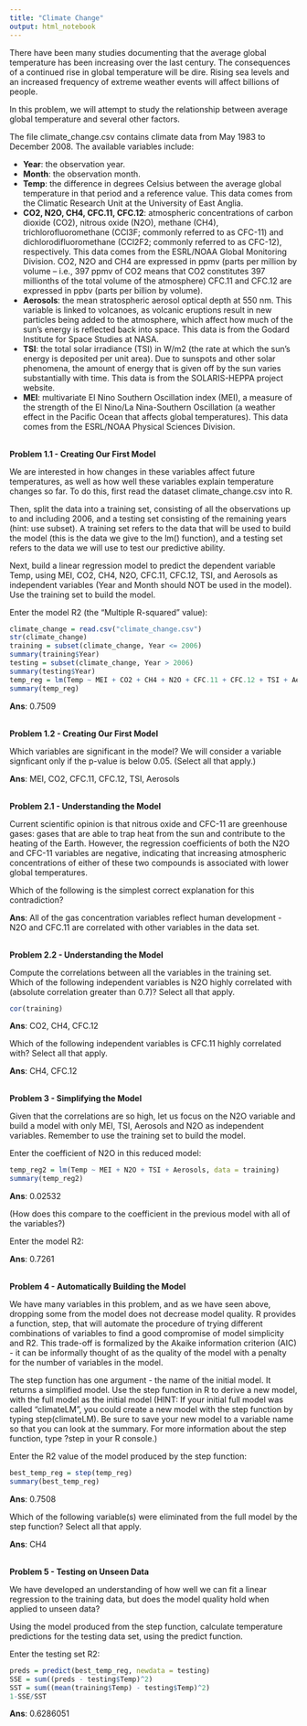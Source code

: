 ---
title: "Climate Change"
output: html_notebook
---
There have been many studies documenting that the average global temperature has been increasing over the last century. The consequences of a continued rise in global temperature will be dire. Rising sea levels and an increased frequency of extreme weather events will affect billions of people.

In this problem, we will attempt to study the relationship between average global temperature and several other factors.

The file climate_change.csv contains climate data from May 1983 to December 2008. The available variables include:

- **Year**: the observation year.
- **Month**: the observation month.
- **Temp**: the difference in degrees Celsius between the average global temperature in that period and a reference value. This data comes from the Climatic Research Unit at the University of East Anglia.
- **CO2, N2O, CH4, CFC.11, CFC.12**: atmospheric concentrations of carbon dioxide (CO2), nitrous oxide (N2O), methane  (CH4), trichlorofluoromethane (CCl3F; commonly referred to as CFC-11) and dichlorodifluoromethane (CCl2F2; commonly referred to as CFC-12), respectively. This data comes from the ESRL/NOAA Global Monitoring Division.
CO2, N2O and CH4 are expressed in ppmv (parts per million by volume  -- i.e., 397 ppmv of CO2 means that CO2 constitutes 397 millionths of the total volume of the atmosphere)
CFC.11 and CFC.12 are expressed in ppbv (parts per billion by volume). 
- **Aerosols**: the mean stratospheric aerosol optical depth at 550 nm. This variable is linked to volcanoes, as volcanic eruptions result in new particles being added to the atmosphere, which affect how much of the sun's energy is reflected back into space. This data is from the Godard Institute for Space Studies at NASA.
- **TSI**: the total solar irradiance (TSI) in W/m2 (the rate at which the sun's energy is deposited per unit area). Due to sunspots and other solar phenomena, the amount of energy that is given off by the sun varies substantially with time. This data is from the SOLARIS-HEPPA project website.
- **MEI**: multivariate El Nino Southern Oscillation index (MEI), a measure of the strength of the El Nino/La Nina-Southern Oscillation (a weather effect in the Pacific Ocean that affects global temperatures). This data comes from the ESRL/NOAA Physical Sciences Division.

\
**Problem 1.1 - Creating Our First Model**

We are interested in how changes in these variables affect future temperatures, as well as how well these variables explain temperature changes so far. To do this, first read the dataset climate_change.csv into R.

Then, split the data into a training set, consisting of all the observations up to and including 2006, and a testing set consisting of the remaining years (hint: use subset). A training set refers to the data that will be used to build the model (this is the data we give to the lm() function), and a testing set refers to the data we will use to test our predictive ability.

Next, build a linear regression model to predict the dependent variable Temp, using MEI, CO2, CH4, N2O, CFC.11, CFC.12, TSI, and Aerosols as independent variables (Year and Month should NOT be used in the model). Use the training set to build the model.

Enter the model R2 (the "Multiple R-squared" value):
```{r}
climate_change = read.csv("climate_change.csv")
str(climate_change)
training = subset(climate_change, Year <= 2006)
summary(training$Year)
testing = subset(climate_change, Year > 2006)
summary(testing$Year)
temp_reg = lm(Temp ~ MEI + CO2 + CH4 + N2O + CFC.11 + CFC.12 + TSI + Aerosols, data = training)
summary(temp_reg)
```
**Ans**: 0.7509

\
**Problem 1.2 - Creating Our First Model**

Which variables are significant in the model? We will consider a variable signficant only if the p-value is below 0.05. (Select all that apply.)

**Ans**: MEI, CO2, CFC.11, CFC.12, TSI, Aerosols

\
**Problem 2.1 - Understanding the Model**

Current scientific opinion is that nitrous oxide and CFC-11 are greenhouse gases: gases that are able to trap heat from the sun and contribute to the heating of the Earth. However, the regression coefficients of both the N2O and CFC-11 variables are negative, indicating that increasing atmospheric concentrations of either of these two compounds is associated with lower global temperatures.

Which of the following is the simplest correct explanation for this contradiction?

**Ans**: All of the gas concentration variables reflect human development - N2O and CFC.11 are correlated with other variables in the data set.

\
**Problem 2.2 - Understanding the Model**

Compute the correlations between all the variables in the training set. Which of the following independent variables is N2O highly correlated with (absolute correlation greater than 0.7)? Select all that apply.
```{r}
cor(training)
```
**Ans**: CO2, CH4, CFC.12

Which of the following independent variables is CFC.11 highly correlated with? Select all that apply.

**Ans**: CH4, CFC.12

\
**Problem 3 - Simplifying the Model**

Given that the correlations are so high, let us focus on the N2O variable and build a model with only MEI, TSI, Aerosols and N2O as independent variables. Remember to use the training set to build the model.

Enter the coefficient of N2O in this reduced model:
```{r}
temp_reg2 = lm(Temp ~ MEI + N2O + TSI + Aerosols, data = training)
summary(temp_reg2)
```
**Ans**: 0.02532

(How does this compare to the coefficient in the previous model with all of the variables?)

Enter the model R2:

**Ans**: 0.7261

\
**Problem 4 - Automatically Building the Model**

We have many variables in this problem, and as we have seen above, dropping some from the model does not decrease model quality. R provides a function, step, that will automate the procedure of trying different combinations of variables to find a good compromise of model simplicity and R2. This trade-off is formalized by the Akaike information criterion (AIC) - it can be informally thought of as the quality of the model with a penalty for the number of variables in the model.

The step function has one argument - the name of the initial model. It returns a simplified model. Use the step function in R to derive a new model, with the full model as the initial model (HINT: If your initial full model was called "climateLM", you could create a new model with the step function by typing step(climateLM). Be sure to save your new model to a variable name so that you can look at the summary. For more information about the step function, type ?step in your R console.)

Enter the R2 value of the model produced by the step function:
```{r}
best_temp_reg = step(temp_reg)
summary(best_temp_reg)
```
**Ans**: 0.7508

Which of the following variable(s) were eliminated from the full model by the step function? Select all that apply.

**Ans**: CH4

\
**Problem 5 - Testing on Unseen Data**

We have developed an understanding of how well we can fit a linear regression to the training data, but does the model quality hold when applied to unseen data?

Using the model produced from the step function, calculate temperature predictions for the testing data set, using the predict function.

Enter the testing set R2:
```{r}
preds = predict(best_temp_reg, newdata = testing)
SSE = sum((preds - testing$Temp)^2)
SST = sum((mean(training$Temp) - testing$Temp)^2)
1-SSE/SST
```
**Ans**: 0.6286051